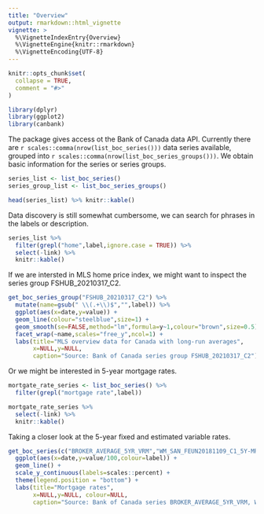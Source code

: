 ```yaml
---
title: "Overview"
output: rmarkdown::html_vignette
vignette: >
  %\VignetteIndexEntry{Overview}
  %\VignetteEngine{knitr::rmarkdown}
  %\VignetteEncoding{UTF-8}
---
```


```r
knitr::opts_chunk$set(
  collapse = TRUE,
  comment = "#>"
)
```

```r
library(dplyr)
library(ggplot2)
library(canbank)
```

The package gives access ot the Bank of Canada data API. Currently there are `r scales::comma(nrow(list_boc_series()))` data series available, grouped into `r scales::comma(nrow(list_boc_series_groups()))`. We obtain basic information for the series or series groups.

```r
series_list <- list_boc_series()
series_group_list <- list_boc_series_groups()

head(series_list) %>% knitr::kable()
```



Data discovery is still somewhat cumbersome, we can search for phrases in the labels or description.

```r
series_list %>%
  filter(grepl("home",label,ignore.case = TRUE)) %>% 
  select(-link) %>%
  knitr::kable()
```


If we are intersted in MLS home price index, we might want to inspect the series group FSHUB_20210317_C2.

```r
get_boc_series_group("FSHUB_20210317_C2") %>%
  mutate(name=gsub(" \\(.+\\)$","",label)) %>%
  ggplot(aes(x=date,y=value)) +
  geom_line(colour="steelblue",size=1) +
  geom_smooth(se=FALSE,method="lm",formula=y~1,colour="brown",size=0.5) +
  facet_wrap(~name,scales="free_y",ncol=1) +
  labs(title="MLS overview data for Canada with long-run averages",
       x=NULL,y=NULL,
       caption="Source: Bank of Canada series group FSHUB_20210317_C2")
```

Or we might be interested in 5-year mortgage rates.

```r
mortgate_rate_series <- list_boc_series() %>% 
  filter(grepl("mortgage rate",label)) 

mortgate_rate_series %>%
  select(-link) %>%
  knitr::kable()
```

Taking a closer look at the 5-year fixed and estimated variable rates.

```r
get_boc_series(c("BROKER_AVERAGE_5YR_VRM","WM_SAN_FEUN20181109_C1_5Y-MR")) %>%
  ggplot(aes(x=date,y=value/100,colour=label)) +
  geom_line() +
  scale_y_continuous(labels=scales::percent) +
  theme(legend.position = "bottom") +
  labs(title="Mortgage rates",
       x=NULL,y=NULL, colour=NULL,
       caption="Source: Bank of Canada series BROKER_AVERAGE_5YR_VRM, WM_SAN_FEUN20181109_C1_5Y-MR")
```




